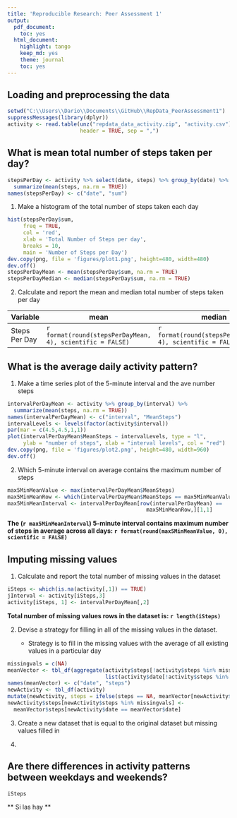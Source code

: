 ```yaml
---
title: 'Reproducible Research: Peer Assessment 1'
output:
  pdf_document:
    toc: yes
  html_document:
    highlight: tango
    keep_md: yes
    theme: journal
    toc: yes
---
```



## Loading and preprocessing the data

```r
setwd("C:\\Users\\Dario\\Documents\\GitHub\\RepData_PeerAssessment1")
suppressMessages(library(dplyr))
activity <- read.table(unz("repdata_data_activity.zip", "activity.csv"),
                       header = TRUE, sep = ",")
```

## What is mean total number of steps taken per day?

```r
stepsPerDay <- activity %>% select(date, steps) %>% group_by(date) %>% 
  summarize(mean(steps, na.rm = TRUE))
names(stepsPerDay) <- c("date", "sum")
```

1. Make a histogram of the total number of steps taken each day

```r
hist(stepsPerDay$sum, 
     freq = TRUE,
     col = 'red', 
     xlab = 'Total Number of Steps per day',
     breaks = 10,
     main = 'Number of Steps per Day')
dev.copy(png, file = 'figures/plot1.png', height=480, width=480)
dev.off()
stepsPerDayMean <- mean(stepsPerDay$sum, na.rm = TRUE)
stepsPerDayMedian <- median(stepsPerDay$sum, na.rm = TRUE)
```

2. Calculate and report the mean and median total number of steps taken per day

Variable       |  mean       |         median
---------------|-------------|-----------------------
Steps Per Day  | `r format(round(stepsPerDayMean, 4), scientific = FALSE)` | `r format(round(stepsPerDayMedian, 4), scientific = FALSE)`

## What is the average daily activity pattern?

1. Make a time series plot of the 5-minute interval and the ave number steps

```r
intervalPerDayMean <- activity %>% group_by(interval) %>% 
  summarize(mean(steps, na.rm = TRUE))
names(intervalPerDayMean) <- c("interval", "MeanSteps")
intervalLevels <- levels(factor(activity$interval))
par(mar = c(4.5,4.5,1,1))
plot(intervalPerDayMean$MeanSteps ~ intervalLevels, type = "l",
     ylab = "number of steps", xlab = "interval levels", col = "red")
dev.copy(png, file = 'figures/plot2.png', height=480, width=960)
dev.off()
```

2. Which 5-minute interval on average contains the maximum number of steps

```r
max5MinMeanValue <- max(intervalPerDayMean$MeanSteps)
max5MinMeanRow <- which(intervalPerDayMean$MeanSteps == max5MinMeanValue)
max5MinMeanInterval <- intervalPerDayMean[row(intervalPerDayMean) == 
                                            max5MinMeanRow,][1,1]
```

**The (`r max5MinMeanInterval`) 5-minute interval contains maximum number 
of steps in average across all days: 
`r format(round(max5MinMeanValue, 0), scientific = FALSE)`**

## Imputing missing values

1. Calculate and report the total number of missing values in the dataset

```r
iSteps <- which(is.na(activity[,1]) == TRUE)
jInterval <- activity[iSteps,3]
activity[iSteps, 1] <- intervalPerDayMean[,2]
```

**Total number of missing values rows in the dataset is: `r length(iSteps)`**

2. Devise a strategy for filling in all of the missing values in the dataset.

   - Strategy is to fill in the missing values with the average of all existing
     values in a particular day

``` r
missingvals = c(NA)
meanVector <- tbl_df(aggregate(activity$steps[!activity$steps %in% missingvals],
                               list(activity$date[!activity$steps %in% missingvals]), mean))
names(meanVector) <- c("date", "steps")
newActivity <- tbl_df(activity)
mutate(newActivity, steps = ifelse(steps == NA, meanVector[newActivity$date == meanVector$date], steps))
newActivity$steps[newActivity$steps %in% missingvals] <- 
  meanVector$steps[newActivity$date == meanVector$date]

```

3. Create a new dataset that is equal to the original dataset but missing
   values filled in
   
   
4. 

## Are there differences in activity patterns between weekdays and weekends?
```r
iSteps
```
** Si las hay **
